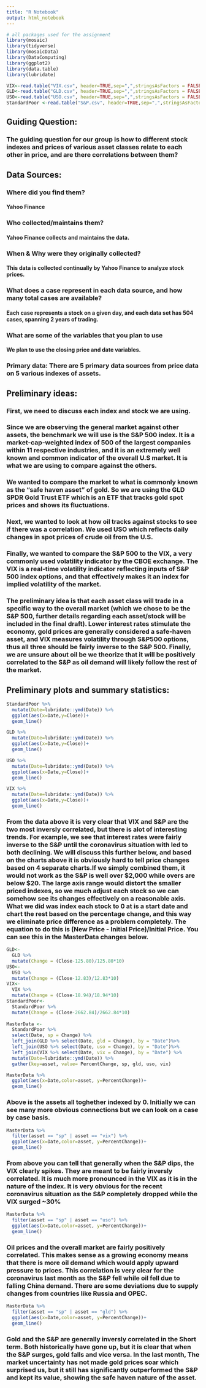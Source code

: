 ```yaml
---
title: "R Notebook"
output: html_notebook
---
```

```r

# all packages used for the assignment
library(mosaic)
library(tidyverse)
library(mosaicData)
library(DataComputing)
library(ggplot2)
library(data.table)
library(lubridate)

```

```r
VIX<-read.table("VIX.csv", header=TRUE,sep=",",stringsAsFactors = FALSE)
GLD<-read.table("GLD.csv", header=TRUE,sep=",",stringsAsFactors = FALSE)
USO<-read.table("USO.csv", header=TRUE,sep=",",stringsAsFactors = FALSE)
StandardPoor <-read.table("S&P.csv", header=TRUE,sep=",",stringsAsFactors = FALSE)
```


## Guiding Question:
### The guiding question for our group is how to different stock indexes and prices of various asset classes relate to each other in price, and are there correlations between them?

## Data Sources:
### Where did you find them?
#### Yahoo Finance
### Who collected/maintains them?
#### Yahoo Finance collects and maintains the data. 
### When & Why were they originally collected?
#### This data is collected continually by Yahoo Finance to analyze stock prices.
### What does a case represent in each data source, and how many total cases are available?
#### Each case represents a stock on a given day, and each data set has 504 cases, spanning 2 years of trading.
### What are some of the variables that you plan to use
#### We plan to use the closing price and date variables.
### Primary data:  There are 5 primary data sources from price data on 5 various indexes of assets.

## Preliminary ideas:
### First, we need to discuss each index and stock we are using.
### Since we are observing the general market against other assets, the benchmark we will use is the S&P 500 index. It is a market-cap-weighted index of 500 of the largest companies within 11 respective industries, and it is an extremely well known and common indicator of the overall U.S market. It is what we are using to compare against the others.
### We wanted to compare the market to what is commonly known as the “safe haven asset” of gold. So we are using the GLD SPDR Gold Trust ETF which is an ETF that tracks gold spot prices and shows its fluctuations.
### Next, we wanted to look at how oil tracks against stocks to see if there was a correlation. We used USO which reflects daily changes in spot prices of crude oil from the U.S.
### Finally, we wanted to compare the S&P 500 to the VIX, a very commonly used volatility indicator by the CBOE exchange. The VIX is a real-time volatility indicator reflecting inputs of S&P 500 index options, and that effectively makes it an index for implied volatility of the market.

### The preliminary idea is that each asset class will trade in a specific way to the overall market (which we chose to be the S&P 500, further details regarding each asset/stock will be included in the final draft).  Lower interest rates stimulate the economy, gold prices are generally considered a safe-haven asset, and VIX measures volatility through S&P500 options, thus all three should be fairly inverse to the S&P 500. Finally, we are unsure about oil be we theorize that it will be positively correlated to the S&P as oil demand will likely follow the rest of the market.
## Preliminary plots and summary statistics: 

```r
StandardPoor %>%
  mutate(Date=lubridate::ymd(Date)) %>%
  ggplot(aes(x=Date,y=Close))+
  geom_line()
```

```r
GLD %>%
  mutate(Date=lubridate::ymd(Date)) %>%
  ggplot(aes(x=Date,y=Close))+
  geom_line()
```
```r
USO %>%
  mutate(Date=lubridate::ymd(Date)) %>%
  ggplot(aes(x=Date,y=Close))+
  geom_line()
```
```r
VIX %>%
  mutate(Date=lubridate::ymd(Date)) %>%
  ggplot(aes(x=Date,y=Close))+
  geom_line()
```

### From the data above it is very clear that VIX and S&P are the two most inversly correlated, but there is alot of interesting trends. For example, we see that interest rates were fairly inverse to the S&P until the coronavirus situation with led to both declining. We will discuss this further below, and based on the charts above it is obviously hard to tell price changes based on 4 separate charts.If we simply combined them, it would not work as the S&P is well over $2,000 while overs are below $20. The large axis range would distort the smaller priced indexes, so we much adjust each stock so we can somehow see its changes effectively on a reasonable axis. What we did was index each stock to 0 at is a start date and chart the rest based on the percentage change, and this way we eliminate price difference as a problem completely. The equation to do this is (New Price - Initial Price)/Initial Price. You can see this in the MasterData changes below.

```r
GLD<-
  GLD %>%
  mutate(Change = (Close-125.80)/125.80*10)
USO<-
  USO %>%
  mutate(Change = (Close-12.83)/12.83*10)
VIX<-
  VIX %>%
  mutate(Change = (Close-18.94)/18.94*10)
StandardPoor<-
  StandardPoor %>%
  mutate(Change = (Close-2662.84)/2662.84*10)
  
MasterData <-
  StandardPoor %>%
  select(Date, sp = Change) %>%
  left_join(GLD %>% select(Date, gld = Change), by = "Date")%>%
  left_join(USO %>% select(Date, uso = Change), by = "Date")%>%
  left_join(VIX %>% select(Date, vix = Change), by = "Date") %>%
  mutate(Date=lubridate::ymd(Date)) %>%
  gather(key=asset, value= PercentChange, sp, gld, uso, vix)
```

```r
MasterData %>%
  ggplot(aes(x=Date,color=asset, y=PercentChange))+
  geom_line()
```

### Above is the assets all toghether indexed by 0. Initially we can see many more obvious connections but we can look on a case by case basis.

```r

MasterData %>%
  filter(asset == "sp" | asset == "vix") %>%
  ggplot(aes(x=Date,color=asset, y=PercentChange))+
  geom_line()
```
### From above you can tell that generally when the S&P dips, the VIX clearly spikes. They are meant to be fairly inversly correlated. It is much more pronounced in the VIX as it is in the nature of the index. It is very obvious for the recent coronavirus situation as the S&P completely dropped while the VIX surged ~30%

```r

MasterData %>%
  filter(asset == "sp" | asset == "uso") %>%
  ggplot(aes(x=Date,color=asset, y=PercentChange))+
  geom_line()
```
### Oil prices and the overall market are fairly positively correlated. This makes sense as a growing economy means that there is more oil demand which would apply upward pressure to prices. This correlation is very clear for the coronavirus last month as the S&P fell while oil fell due to falling China demand. There are some deviations due to supply changes from countries like Russia and OPEC.
```r

MasterData %>%
  filter(asset == "sp" | asset == "gld") %>%
  ggplot(aes(x=Date,color=asset, y=PercentChange))+
  geom_line()
```
### Gold and the S&P are generally inversly correlated in the Short term. Both historically have gone up, but it is clear that when the S&P surges, gold falls and vice versa. In the last month, The market uncertainty has not made gold prices soar which surprised us, but it still has significantly outperformed the S&P and kept its value, showing the safe haven nature of the asset.



